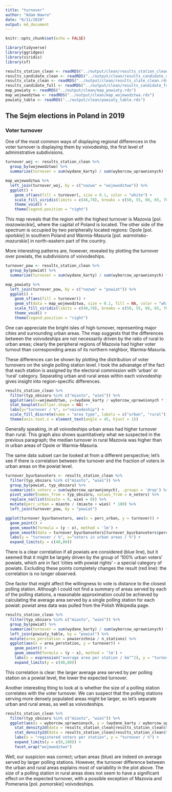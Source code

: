 ```yaml
---
title: "turnover"
author: "Adam Wawro"
date: "6/11/2020"
output: md_document
---
```


```r
knitr::opts_chunk$set(echo = FALSE)
```

```r
library(tidyverse)
library(ggridges)
library(viridis)
library(sf)
```

```r
results_station_clean <- readRDS("../output/clean/results_station_clean.rds")
results_candidate_clean <- readRDS("../output/clean/results_candidate_clean.rds")
results_slate_clean <- readRDS("../output/clean/results_slate_clean.rds")
results_candidate_full <- readRDS("../output/clean/results_candidate_full.rds")
map_powiaty <- readRDS("../output/clean/map_powiaty.rds")
map_wojewodztwa <- readRDS("../output/clean/map_wojewodztwa.rds")
powiaty_table <- readRDS("../output/clean/powiaty_table.rds")
```

## The Sejm elections in Poland in 2019

### Voter turnover

One of the most common ways of displaying regional differences in the voter turnover is displaying them by voivodeship, the first level of administrative subdivisions.

```r
turnover_woj <- results_station_clean %>%
  group_by(wojewodztwo) %>%
  summarize(turnover = sum(wydane_karty) / sum(wyborcow_uprawnionych) * 100, .groups = 'drop')

map_wojewodztwa %>%
  left_join(turnover_woj, by = c("nazwa" = "wojewodztwo")) %>%
  ggplot() +
    geom_sf(aes(fill = turnover), size = 0.1, color = "white") +
    scale_fill_viridis(limits = c(46,78), breaks = c(50, 55, 60, 65, 70, 75), name = "turnover / %", option = "E") +
    theme_void() +
    theme(legend.position = "right")
```

This map reveals that the region with the highest turnover is Mazovia [pol. *mazowieckie*], where the capital of Poland is located. The other side of the spectrum is occupied by two peripherally located regions: Opole [pol. *opolskie*] in southern Poland and Warmia-Masuria [pol. *warmińsko-mazurskie*] in north-eastern part of the country.

More interesting patterns are, however, revealed by plotting the turnover over powiats, the subdivisions of voivodeships.

```r
turnover_pow <- results_station_clean %>%
  group_by(powiat) %>%
  summarize(turnover = sum(wydane_karty) / sum(wyborcow_uprawnionych) * 100, .groups = 'drop')

map_powiaty %>%
  left_join(turnover_pow, by = c("nazwa" = "powiat")) %>%
  ggplot() +
    geom_sf(aes(fill = turnover)) +
    geom_sf(data = map_wojewodztwa, size = 0.1, fill = NA, color = "white") +
    scale_fill_viridis(limits = c(46,78), breaks = c(50, 55, 60, 65, 70, 75), name = "turnover / %", option = "E") +
    theme_void() +
    theme(legend.position = "right")
```

One can appreciate the bright isles of high turnover, representing major cities and surrounding urban areas. The map suggests that the differences between the voivodeships are not necessarily driven by the ratio of rural to urban areas; clearly the peripheral regions of Mazovia had higher voter turnout than corresponding areas  of its northern neighbor, Warmia-Masuria.

These differences can be shown by plotting the distribution of voter turnovers on the single polling station level. I took the advanatge of the fact that each station is assigned by the electoral commission with 'urban' or 'rural' category. Separating urban and rural areas within each voivodeship gives insight into region-specific differences.

```r
results_station_clean %>%
  filter(typ_obszaru %in% c("miasto", "wieś")) %>%
  ggplot(aes(x=wojewodztwo, y=(wydane_karty / wyborcow_uprawnionych * 100), fill = typ_obszaru)) +
  stat_boxplot(outlier.shape = NA) +
  labs(y="turnover / %", x="voivodeship") +
  scale_fill_discrete(name = "area type", labels = c("urban", "rural")) +
  theme(axis.text.x = element_text(angle = 45, hjust = 1))
```

Generally speaking, in all voivodeships urban areas had higher turnover than rural. This graph also shows quantitatively what we suspected in the previous paragraph; the median turnover in rural Mazovia was higher than in urban areas of Opole or Warmia-Masuria.

The same data subset can be looked at from a different perspective; let's see if there is correlation between the turnover and the fraction of voters in urban areas on the powiat level.  

```r
turnover_byurbanvoters <- results_station_clean %>%
  filter(typ_obszaru %in% c("miasto", "wieś")) %>%
  group_by(powiat, typ_obszaru) %>%
  summarize(n_voters = sum(wyborcow_uprawnionych), .groups = 'drop') %>%
  pivot_wider(names_from = typ_obszaru, values_from = n_voters) %>%
  replace_na(list(miasto = 0, wieś = 0)) %>%
  mutate(perc_urban = miasto / (miasto + wieś) * 100) %>%
  left_join(turnover_pow, by = "powiat")

ggplot(turnover_byurbanvoters, aes(x = perc_urban, y = turnover)) +
  geom_point() +
  geom_smooth(formula = (y ~ x), method = 'lm') +
  geom_smooth(data = turnover_byurbanvoters[turnover_byurbanvoters$perc_urban<100, ], formula = (y ~ x), method = 'lm', color = "red") +
  labs(y = "turnover / %", x="voters in urban areas / %") +
  expand_limits(y = c(40,80))
```

There is a clear correlation if all powiats are considered (blue line), but it seemed that it might be largely driven by the group of '100% urban voters' powiats, which are in fact 'cities with powiat rights' &ndash; a special category of powiats. Excluding these points completely changes the result (red line): the correlation is no longer observed.

One factor that might affect the willingness to vote is distance to the closest polling station. Although I could not find a summary of areas served by each of the polling stations, a reasonable approximation could be achieved by calculating the average area served by a single polling station for each powiat: powiat area data was pulled from the Polish Wikipedia page.

```r
results_station_clean %>%
  filter(typ_obszaru %in% c("miasto", "wieś")) %>%
  group_by(powiat) %>%
  summarize(turnover = sum(wydane_karty) / sum(wyborcow_uprawnionych) * 100, n_stations = n(), n_voters = sum(wyborcow_uprawnionych), .groups = 'drop') %>%
  left_join(powiaty_table, by = "powiat") %>%
  mutate(area_perstation = powierzchnia / n_stations) %>%
  ggplot(aes(x = area_perstation, y = turnover)) +
    geom_point() +
    geom_smooth(formula = (y ~ x), method = 'lm') +
    labs(x = expression("average area per station / km"^2), y = "turnover / %") +
    expand_limits(y = c(40,80))
```

This correlation is clear: the larger average area served by per polling station on a powiat level, the lower the expected turnover.


Another interesting thing to look at is whether the size of a polling station correlates with the voter turnover. We can suspect that the polling stations serving more densely populated areas might be larger, so let's separate urban and rural areas, as well as voivodeships.

```r
results_station_clean %>%
  filter(typ_obszaru %in% c("miasto", "wieś")) %>%
  ggplot(aes(x = wyborcow_uprawnionych, y = (wydane_karty / wyborcow_uprawnionych * 100))) +
    stat_density2d(data = results_station_clean[results_station_clean$typ_obszaru == "miasto",], color = "blue", alpha = 0.5) +
    stat_density2d(data = results_station_clean[results_station_clean$typ_obszaru == "wieś",], color = "red", alpha= 0.5) +
    labs(x = "registered voters per station", y = "turnover / %") +
    expand_limits(y = c(0,100)) +
    facet_wrap("wojewodztwo")
```

Well, our suspicion was correct; urban areas (blue) are indeed on average served by larger polling stations. However, the turnover difference between the urban and rural areas explains most of variability in the plot above. The size of a polling station in rural areas does not seem to have a significant effect on the expected turnover, with a possible exception of Mazovia and Pomerania [pol. *pomorskie*] voivodeships.
